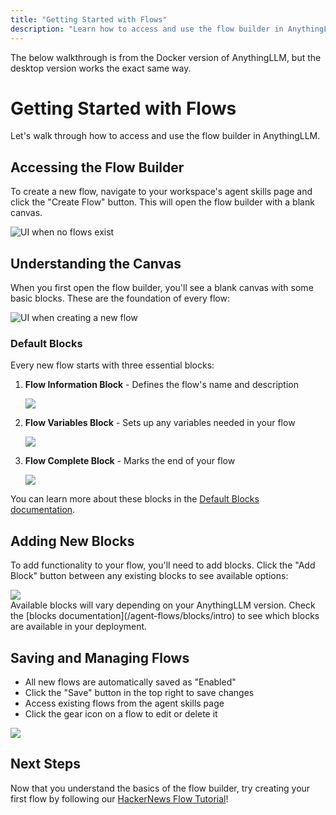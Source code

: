 ```yaml
---
title: "Getting Started with Flows"
description: "Learn how to access and use the flow builder in AnythingLLM"
---
```



<Callout type="info" emoji="💡">
  The below walkthrough is from the Docker version of AnythingLLM, but the
  desktop version works the exact same way.
</Callout>

# Getting Started with Flows

Let's walk through how to access and use the flow builder in AnythingLLM.

## Accessing the Flow Builder

To create a new flow, navigate to your workspace's agent skills page and click the "Create Flow" button. This will open the flow builder with a blank canvas.

<Image
  src="/images/agent-flows/no-flows.png"
  height={1080}
  width={1920}
  quality={100}
  alt="UI when no flows exist"
/>

## Understanding the Canvas

When you first open the flow builder, you'll see a blank canvas with some basic blocks. These are the foundation of every flow:

<Image
  src="/images/agent-flows/new-flow.png"
  height={1080}
  width={1920}
  quality={100}
  alt="UI when creating a new flow"
/>

### Default Blocks

Every new flow starts with three essential blocks:

1. **Flow Information Block** - Defines the flow's name and description

   <div style={{ display: "flex", justifyContent: "center" }}>
     <Image
       src="/images/agent-flows/flow-info.png"
       height={200}
       width={500}
       quality={100}
     />
   </div>

2. **Flow Variables Block** - Sets up any variables needed in your flow

   <div style={{ display: "flex", justifyContent: "center" }}>
     <Image
       src="/images/agent-flows/flow-vars.png"
       height={200}
       width={500}
       quality={100}
     />
   </div>

3. **Flow Complete Block** - Marks the end of your flow
   <div style={{ display: "flex", justifyContent: "center" }}>
     <Image
       src="/images/agent-flows/flow-complete.png"
       height={200}
       width={500}
       quality={100}
     />
   </div>

You can learn more about these blocks in the [Default Blocks documentation](/agent-flows/blocks/default-blocks).

## Adding New Blocks

To add functionality to your flow, you'll need to add blocks. Click the "Add Block" button between any existing blocks to see available options:

<div style={{ display: "flex", justifyContent: "center" }}>
  <Image
    src="/images/agent-flows/add-block.png"
    height={200}
    width={500}
    quality={100}
  />
</div>

<Callout type="info" emoji="💡">
  Available blocks will vary depending on your AnythingLLM version. Check the
  [blocks documentation](/agent-flows/blocks/intro) to see which blocks are
  available in your deployment.
</Callout>

## Saving and Managing Flows

- All new flows are automatically saved as "Enabled"
- Click the "Save" button in the top right to save changes
- Access existing flows from the agent skills page
- Click the gear icon on a flow to edit or delete it

<Image
  src="/images/agent-flows/has-flows.png"
  height={1080}
  width={1920}
  quality={100}
/>

## Next Steps

Now that you understand the basics of the flow builder, try creating your first flow by following our [HackerNews Flow Tutorial](/agent-flows/tutorial-hackernews)!
